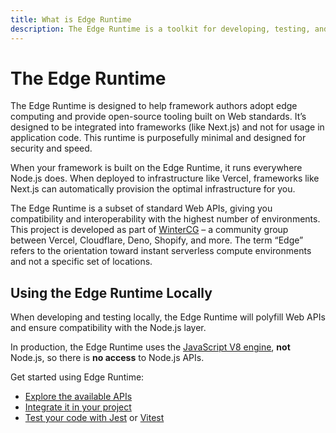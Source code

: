 ```yaml
---
title: What is Edge Runtime
description: The Edge Runtime is a toolkit for developing, testing, and defining the runtime Web APIs for Edge infrastructure.
---
```



# The Edge Runtime

The Edge Runtime is designed to help framework authors adopt edge computing and provide open-source tooling built on Web standards. It’s designed to be integrated into frameworks (like Next.js) and not for usage in application code. This runtime is purposefully minimal and designed for security and speed.

When your framework is built on the Edge Runtime, it runs everywhere Node.js does. When deployed to infrastructure like Vercel, frameworks like Next.js can automatically provision the optimal infrastructure for you.

The Edge Runtime is a subset of standard Web APIs, giving you compatibility and interoperability with the highest number of environments. This project is developed as part of [WinterCG](https://wintercg.org) – a community group between Vercel, Cloudflare, Deno, Shopify, and more. The term “Edge” refers to the orientation toward instant serverless compute environments and not a specific set of locations.

<Features />

## Using the Edge Runtime Locally

When developing and testing locally, the Edge Runtime will polyfill Web APIs and ensure compatibility with the Node.js layer.

In production, the Edge Runtime uses the [JavaScript V8 engine](https://v8.dev/), **not** Node.js, so there is **no access** to Node.js APIs.

Get started using Edge Runtime:

- [Explore the available APIs](features/available-apis)
- [Integrate it in your project](/packages/runtime)
- [Test your code with Jest](/packages/jest-environment) or [Vitest](https://vitest.dev/config/#environment)
